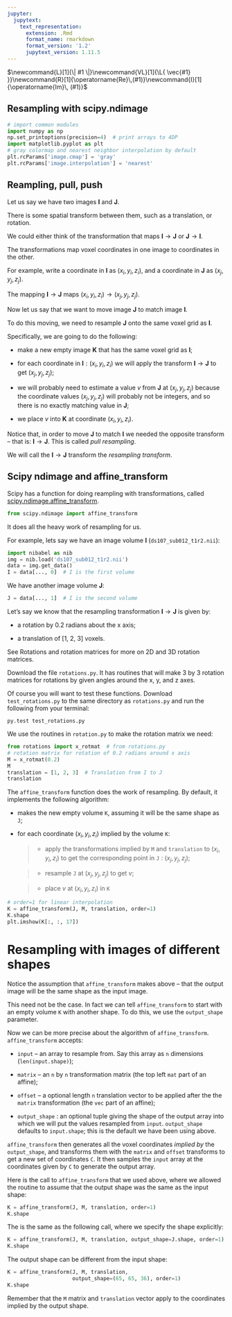 ```yaml
---
jupyter:
  jupytext:
    text_representation:
      extension: .Rmd
      format_name: rmarkdown
      format_version: '1.2'
      jupytext_version: 1.11.5
---
```


$\newcommand{L}[1]{\| #1 \|}\newcommand{VL}[1]{\L{ \vec{#1} }}\newcommand{R}[1]{\operatorname{Re}\,(#1)}\newcommand{I}[1]{\operatorname{Im}\, (#1)}$

## Resampling with scipy.ndimage

```python
# import common modules
import numpy as np
np.set_printoptions(precision=4)  # print arrays to 4DP
import matplotlib.pyplot as plt
# gray colormap and nearest neighbor interpolation by default
plt.rcParams['image.cmap'] = 'gray'
plt.rcParams['image.interpolation'] = 'nearest'
```

## Reampling, pull, push

Let us say we have two images $\mathbf{I}$ and $\mathbf{J}$.

There is some spatial transform between them, such as a translation, or
rotation.

We could either think of the transformation that maps $\mathbf{I} \to
\mathbf{J}$ or $\mathbf{J} \to \mathbf{I}$.

The transformations map voxel coordinates in one image to coordinates in the
other.

For example, write a coordinate in $\mathbf{I}$ as $(x_i, y_i,
z_i)$, and a coordinate in $\mathbf{J}$ as $(x_j, y_j, z_j)$.

The mapping $\mathbf{I} \to \mathbf{J}$ maps $(x_i, y_i, z_i) \to
(x_j, y_j, z_j)$.

Now let us say that we want to move image $\mathbf{J}$ to match image
$\mathbf{I}$.

To do this moving, we need to resample $\mathbf{J}$ onto the same voxel
grid as $\mathbf{I}$.

Specifically, we are going to do the following:

* make a new empty image $\mathbf{K}$ that has the same voxel
  grid as $\mathbf{I}$;

* for each coordinate in $\mathbf{I} : (x_i, y_i, z_i)$ we will apply
  the transform $\mathbf{I} \to \mathbf{J}$ to get $(x_j, y_j,
  z_j)$;

* we will probably need to estimate a value $v$ from $\mathbf{J}$
  at $(x_j, y_j, z_j)$ because the coordinate values $(x_j, y_j,
  z_j)$ will probably not be integers, and so there is no exactly matching
  value in $\mathbf{J}$;

* we place $v$ into $\mathbf{K}$ at coordinate $(x_i, y_i,
  z_i)$.

Notice that, in order to move $\mathbf{J}$ to match $\mathbf{I}$
we needed the opposite transform – that is: $\mathbf{I} \to
\mathbf{J}$.  This is called *pull resampling*.

We will call the $\mathbf{I} \to \mathbf{J}$ transform the *resampling
transform*.

## Scipy ndimage and affine_transform

<!-- see coordinate_board.jpg for diagram needed about here. -->
Scipy has a function for doing reampling with transformations, called
[scipy.ndimage.affine_transform](https://docs.scipy.org/doc/scipy/reference/generated/scipy.ndimage.affine_transform.html).

```python
from scipy.ndimage import affine_transform
```

It does all the heavy work of resampling for us.

For example, lets say we have an image volume $\mathbf{I}$
(`ds107_sub012_t1r2.nii`):

```python
import nibabel as nib
img = nib.load('ds107_sub012_t1r2.nii')
data = img.get_data()
I = data[..., 0]  # I is the first volume
```

We have another image volume $\mathbf{J}$:

```python
J = data[..., 1]  # I is the second volume
```

Let’s say we know that the resampling transformation $\mathbf{I} \to
\mathbf{J}$ is given by:

* a rotation by 0.2 radians about the x axis;

* a translation of [1, 2, 3] voxels.

See Rotations and rotation matrices for more on 2D and 3D rotation matrices.

Download the file `rotations.py`. It has routines that will make
3 by 3 rotation matrices for rotations by given angles around the x, y, and z
axes.

Of course you will want to test these functions. Download
`test_rotations.py` to the same directory as `rotations.py` and
run the following from your terminal:

```
py.test test_rotations.py
```

We use the routines in `rotation.py` to make the rotation matrix we need:

```python
from rotations import x_rotmat  # from rotations.py
# rotation matrix for rotation of 0.2 radians around x axis
M = x_rotmat(0.2)
M
translation = [1, 2, 3]  # Translation from I to J
translation
```

The `affine_transform` function does the work of resampling.  By default, it
implements the following algorithm:

* makes the new empty volume `K`, assuming it will be the same shape as
  `J`;

* for each coordinate $(x_i, y_i, z_i)$ implied by the volume `K`:

  > * apply the transformations implied by `M` and `translation` to
  >   $(x_i, y_i, z_i)$ to get the corresponding point in `J` :
  >   $(x_j, y_j, z_j)$;

  > * resample `J` at $(x_j, y_j, z_j)$ to get $v$;

  > * place $v$ at $(x_i, y_i, z_i)$ in `K`

```python
# order=1 for linear interpolation
K = affine_transform(J, M, translation, order=1)
K.shape
plt.imshow(K[:, :, 17])
```

# Resampling with images of different shapes

Notice the assumption that `affine_transform` makes above – that the
output image will be the same shape as the input image.

This need not be the case.  In fact we can tell `affine_transform` to start
with an empty volume `K` with another shape.  To do this, we use the
`output_shape` parameter.

Now we can be more precise about the algorithm of `affine_transform`.
`affine_transform` accepts:

* `input` – an array to resample from.  Say this array as `n`
  dimensions (`len(input.shape)`);

* `matrix` – an `n` by `n` transformation matrix (the top left
  `mat` part of an affine);

* `offset` – a optional length `n` translation vector to be applied
  after the the `matrix` transformation (the `vec` part of an affine);

* `output_shape` : an optional tuple giving the shape of the output array
  into which we will put the values resampled from `input`. `output_shape`
  defaults to `input.shape`; this is the default we have been using above.

`affine_transform` then generates all the voxel coordinates *implied by* the
`output_shape`, and transforms them with the `matrix` and `offset`
transforms to get a new set of coordinates `C`. It then samples the
`input` array at the coordinates given by `C` to generate the output
array.

Here is the call to `affine_transform` that we used above, where we allowed
the routine to assume that the output shape was the same as the input shape:

```python
K = affine_transform(J, M, translation, order=1)
K.shape
```

The is the same as the following call, where we specify the shape explicitly:

```python
K = affine_transform(J, M, translation, output_shape=J.shape, order=1)
K.shape
```

The output shape can be different from the input shape:

```python
K = affine_transform(J, M, translation,
                     output_shape=(65, 65, 36), order=1)
K.shape
```

Remember that the `M` matrix and `translation` vector apply to the
coordinates implied by the output shape.

<!-- vim:ft=rst -->
<!-- Course -->
<!-- BIC -->
<!-- Python distributions -->
<!-- Version control -->
<!-- Editors -->
<!-- Python and common libraries -->
<!-- IPython -->
<!-- Virtualenv and helpers -->
<!-- Pypi and packaging -->
<!-- Mac development -->
<!-- Windows development -->
<!-- Nipy and friends -->
<!-- FMRI datasets -->
<!-- Languages -->
<!-- Imaging software -->
<!-- Installation -->
<!-- Tutorials -->
<!-- MB tutorials -->
<!-- Ideas -->
<!-- Psych-214 -->
<!-- People -->
<!-- Licenses -->
<!-- Neuroimaging stuff -->
<!-- OpenFMRI projects -->
<!-- Unix -->
<!-- Substitutions -->

